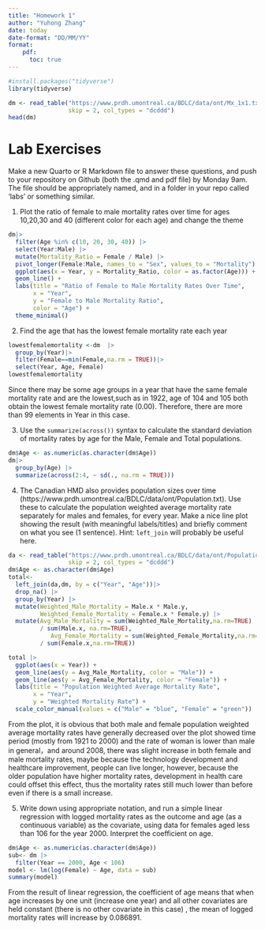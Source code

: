 ```yaml
---
title: "Homework 1"
author: "Yuhong Zhang"
date: today
date-format: "DD/MM/YY"
format: 
    pdf:
      toc: true
---
```



```r
#install.packages("tidyverse")
library(tidyverse)
```

```r
dm <- read_table("https://www.prdh.umontreal.ca/BDLC/data/ont/Mx_1x1.txt",
                 skip = 2, col_types = "dcddd")
head(dm)
```
# Lab Exercises

Make a new Quarto or R Markdown file to answer these questions, and push to your repository on Github (both the .qmd and pdf file) by Monday 9am. The file should be appropriately named, and in a folder in your repo called 'labs' or something similar. 

1. Plot the ratio of female to male mortality rates over time for ages 10,20,30 and 40 (different color for each age) and change the theme 
```r
dm|> 
  filter(Age %in% c(10, 20, 30, 40)) |> 
  select(Year:Male) |> 
  mutate(Mortality_Ratio = Female / Male) |>
  pivot_longer(Female:Male, names_to = "Sex", values_to = "Mortality")|>
  ggplot(aes(x = Year, y = Mortality_Ratio, color = as.factor(Age))) +
  geom_line() +
  labs(title = "Ratio of Female to Male Mortality Rates Over Time",
       x = "Year",
       y = "Female to Male Mortality Ratio",
       color = "Age") +
  theme_minimal()

```

2. Find the age that has the lowest female mortality rate each year 
```r
lowestfemalemortality <-dm  |> 
  group_by(Year)|>
  filter(Female==min(Female,na.rm = TRUE))|>
  select(Year, Age, Female)
lowestfemalemortality
```
Since there may be some age groups in a year that have the same female mortality rate and are the lowest,such as in 1922, age of 104 and 105 both obtain the lowest female mortality rate (0.00). Therefore, there are more than 99 elements in Year in this case.

3. Use the `summarize(across())` syntax to calculate the standard deviation of mortality rates by age for the Male, Female and Total populations. 

```r
dm$Age <- as.numeric(as.character(dm$Age))
dm|>
  group_by(Age) |>
  summarize(across(2:4, ~ sd(., na.rm = TRUE)))

```


4. The Canadian HMD also provides population sizes over time (https://www.prdh.umontreal.ca/BDLC/data/ont/Population.txt). Use these to calculate the population weighted average mortality rate separately for males and females, for every year. Make a nice line plot showing the result (with meaningful labels/titles) and briefly comment on what you see (1 sentence). Hint: `left_join` will probably be useful here. 

```r
da <- read_table("https://www.prdh.umontreal.ca/BDLC/data/ont/Population.txt", 
                 skip = 2, col_types = "dcddd")
dm$Age <- as.character(dm$Age)
total<-
  left_join(da,dm, by = c("Year", "Age"))|>
  drop_na() |>
  group_by(Year) |>
  mutate(Weighted_Male_Mortality = Male.x * Male.y,
         Weighted_Female_Mortality = Female.x * Female.y) |>
  mutate(Avg_Male_Mortality = sum(Weighted_Male_Mortality,na.rm=TRUE) 
         / sum(Male.x, na.rm=TRUE),
            Avg_Female_Mortality = sum(Weighted_Female_Mortality,na.rm=TRUE)
         / sum(Female.x,na.rm=TRUE))

total |>
  ggplot(aes(x = Year)) +
  geom_line(aes(y = Avg_Male_Mortality, color = "Male")) +
  geom_line(aes(y = Avg_Female_Mortality, color = "Female")) +
  labs(title = "Population Weighted Average Mortality Rate",
       x = "Year",
       y = "Weighted Mortality Rate") +
  scale_color_manual(values = c("Male" = "blue", "Female" = "green")) 

```

From the plot, it is obvious that both male and female population weighted average mortality rates have generally decreased over the plot showed time period (mostly from 1921 to 2000) and the rate of woman is lower than male in general，and around 2008, there was slight increase in both female and male mortality rates, maybe because the technology development and healthcare improvement, people can live longer, however, because the older population have higher mortality rates, development in health care could offset this effect, thus the mortality rates still much lower than before even if there is a small increase.

5. Write down using appropriate notation, and run a simple linear regression with logged mortality rates as the outcome and age (as a continuous variable) as the covariate, using data for females aged less than 106 for the year 2000. Interpret the coefficient on age. 

```r
dm$Age <- as.numeric(as.character(dm$Age))
sub<- dm |>
  filter(Year == 2000, Age < 106)
model <- lm(log(Female) ~ Age, data = sub)
summary(model)
```
From the result of linear regression, the coefficient of age means that when age increases by one unit (increase one year) and all other covariates are held constant (there is no other covariate in this case) , the mean of logged mortality rates will increase by 0.086891.




